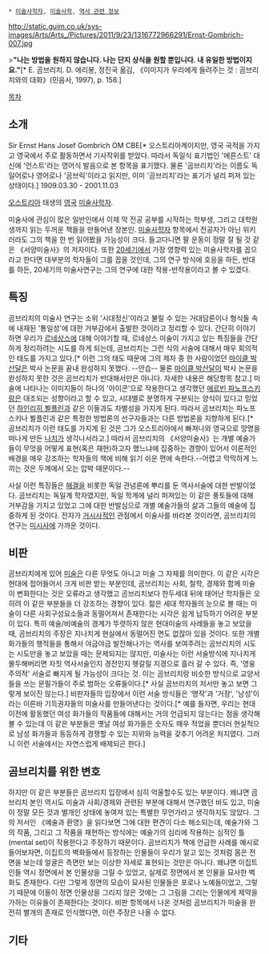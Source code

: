  * [[미술사학자]], [[미술사학]], [[역사 관련 정보]]

http://static.guim.co.uk/sys-images/Arts/Arts_/Pictures/2011/9/23/1316772966291/Ernst-Gombrich-007.jpg

>'''"나는 방법을 원하지 않습니다. 나는 단지 상식을 원할 뿐입니다. 내 유일한 방법이지요."'''[* E. 곰브리치. D. 에리봉, 정진국 옮김, 《이미지가 우리에게 들려주는 것 : 곰브리치와의 대화》(민음사, 1997), p. 158.] 

[[목차]]
== 소개 ==
Sir Ernst Hans Josef Gombrich OM CBE[* 오스트리아계이지만, 영국 국적을 가지고 영국에서 주로 활동하면서 기사작위를 받았다. 따라서 독일식 표기법인 '에른스트' 대신에 '언스트'라는 영어식 발음으로 본 항목을 표기했다. 물론 '곰브리치'라는 이름도 독일어로나 영어로나 '곰브릭'이라고 읽지만, 이미 '곰브리치'라는 표기가 널리 퍼져 있는 상태이다.]
1909.03.30 - 2001.11.03

[[오스트리아]] 태생의 [[영국]] [[미술사학자]].

미술사에 관심이 많은 일반인에서 이제 막 전공 공부를 시작하는 학부생, 그리고 대학원생까지 읽는 두꺼운 책들을 만들어낸 장본인. [[미술사학자]] 항목에서 전공자가 아닌 위키러라도 그의 책을 한 번 읽어봤을 가능성이 크다. 들고다니면 팔 운동이 정말 잘 될 것 같은 《서양미술사》의 저자이다. 또한 [[20세기]]에서 가장 영향력 있는 미술사학자를 꼽으라고 한다면 대부분의 학자들이 그를 꼽을 것인데, 그의 연구 방식에 호응을 하든, 반대를 하든, 20세기의 미술사연구는 그의 연구에 대한 작용-반작용이라고 볼 수 있겠다.

== 특징 ==
곰브리치의 미술사 연구는 소위 '시대정신'이라고 불릴 수 있는 거대담론이나 형식들 속에 내재된 '통일성'에 대한 거부감에서 출발한 것이라고 정리할 수 있다. 간단히 이야기하면 우리가 [[르네상스]]에 대해 이야기할 때, 르네상스 미술이 가지고 있는 특징들을 간단하게 정리하려는 시도를 하게 되는데, 곰브리치는 그런 식의 서술에 대해서 매우 회의적인 태도를 가지고 있다.[* 이런 그의 태도 때문에 그의 제자 중 한 사람이었던 [[마이클 박산달]]은 박사 논문을 끝내 완성하지 못했다. --안습-- 물론 [[마이클 박산달]]이 박사 논문을 완성하지 못한 것은 곰브리치가 반대해서만은 아니다. 자세한 내용은 해당항목 참고.] 미술에 나타나는 이미지들이 하나의 '아이콘'으로 작용한다고 생각했던 [[에르빈 파노프스키]]랑은 대조되는 성향이라고 할 수 있고, 시대별로 분명하게 구분되는 양식이 있다고 믿었던 [[하인리히 뵐플린]]과 같은 이들과도 차별성을 가지게 된다. 따라서 곰브리치는 파노프스키나 뵐플린과 같은 특정한 방법론의 선구자들과는 다른 방법론을 지향하게 된다.[* 곰브리치가 이런 태도를 가지게 된 것은 그가 오스트리아에서 빠져나와 영국으로 망명을 떠나게 만든 [[나치]]가 생각나서라고.] 따라서 곰브리치의 《서양미술사》는 개별 예술가들이 무엇을 어떻게 표현(혹은 재현)하고자 했느냐에 집중하는 경향이 있어서 이론적인 배경을 매우 강조하는 학자들의 책에 비해 읽기 쉬운 편에 속한다.--어렵고 막막하게 느끼는 것은 두께에서 오는 압박 때문이다.--

사실 이런 특징들은 [[헤겔]]을 비롯한 독일 관념론에 뿌리를 둔 역사서술에 대한 반발이었다. 곰브리치는 독일계 학자였지만, 독일 학계에 널리 퍼져있는 이 같은 풍토들에 대해 거부감을 가지고 있었고 그에 대한 반발심으로 개별 예술가들의 삶과 그들의 예술에 집중하게 된 것이다. 전자가 [[거시사]]적인 관점에서 미술사를 바라본 것이라면, 곰브리치의 연구는 [[미시사]]에 가까운 것이다. 

== 비판 ==
곰브리치에게 있어 [[미술]]은 다른 무엇도 아니고 미술 그 자체를 의미한다. 이 같은 시각은 현대에 접어들어서 크게 비판 받는 부분인데, 곰브리치는 사회, 철학, 경제와 함께 미술이 변화한다는 것은 오류라고 생각했고 곰브리치보다 한두세대 뒤에 태어난 학자들은 오히려 이 같은 부분들을 더 강조하는 경향이 있다. 젊은 세대 학자들의 눈으로 볼 때는 미술이 다른 사회구성요소들과 동떨어져서 존재한다는 시각은 쉽게 납득하기 어려운 부분이 있다. 특히 예술/비예술의 경계가 뚜렷하지 않은 현대미술의 사례들을 놓고 보았을 때, 곰브리치의 주장은 지나치게 현실에서 동떨어진 면도 없잖아 있을 것이다. 또한 개별 화가들의 행적들을 통해서 야금야금 발전해나가는 역사를 보여주려는 곰브리치의 시도는 시도만을 놓고 보았을 때는 문제되지는 않지만, 미술사는 이런 서술방식에 지나치게 몰두해버리면 자칫 역사서술인지 경전인지 헷갈릴 지경으로 흘러 갈 수 있다. 즉, '영웅주의적' 서술로 빠지게 될 가능성이 크다는 것. 이는 곰브리치랑 비슷한 방식으로 교양서들을 쓰는 문필가들이 주로 범하는 오류들이다.[* 사실 곰브리치의 저서만 놓고 보면 그렇게 보이진 않는다.] 비판자들의 입장에서 이런 서술 방식들은 '명작'과 '거장', '남성'이라는 이른바 기득권자들의 미술사를 만들어낸다는 것이다.[* 예를 들자면, 우리는 현대 이전에 활동했던 여성 화가들의 작품들에 대해서는 거의 언급되지 않는다는 점을 생각해볼 수 있는데 이 같은 부분들은 옛날 여성 화가들은 숫자도 매우 적었을 뿐더러 현실적으로 남성 화가들과 동등하게 경쟁할 수 있는 지위와 능력을 갖추기 어려운 처지였다. 그러니 이런 서술에서는 자연스럽게 배제되곤 한다.]

== 곰브리치를 위한 변호 ==
하지만 이 같은 부분들은 곰브리치 입장에서 심히 억울할수도 있는 부분이다. 왜냐면 곰브리치 본인 역시도 미술과 사회/경제와 관련된 부분에 대해서 연구했던 바도 있고, 미술이 정말 모든 것과 별개인 상태에 놓여져 있는 특별한 무언가라고 생각하지도 않았다. 그의 저서인 《예술과 환영》을 읽다보면 그에 대한 편견이 다소 해소되는데, 예술가와 그의 작품, 그리고 그 작품을 재현하는 방식에는 예술가의 심리에 작용하는 심적인 틀(mental set)이 작용한다고 주장하기 때문이다. 곰브리치가 책에 언급한 사례를 예시로 들어보자면, 이집트의 벽화들에서 등장하는 인물들이 우리가 알고 있는 것처럼 몸은 전면을 보는데 얼굴은 측면만 보는 이상한 자세로 표현되는 것만은 아니다. 왜냐면 이집트인들 역시 정면에서 본 인물상을 그릴 수 있었고, 실제로 정면에서 본 인물을 묘사한 벽화도 존재한다. 다만 그렇게 정면의 모습이 묘사된 인물들은 포로나 노예들이었고, 그렇기 때문에 이들이 정면 인물상을 그리지 않은 것에는 그 그림을 그리는 인물에게 제약을 가하는 이유들이 존재한다는 것이다. 비판 항목에서 나온 것처럼 곰브리치가 미술을 완전히 별개의 존재로 인식했다면, 이런 주장은 나올 수 없다.

== 기타 ==

